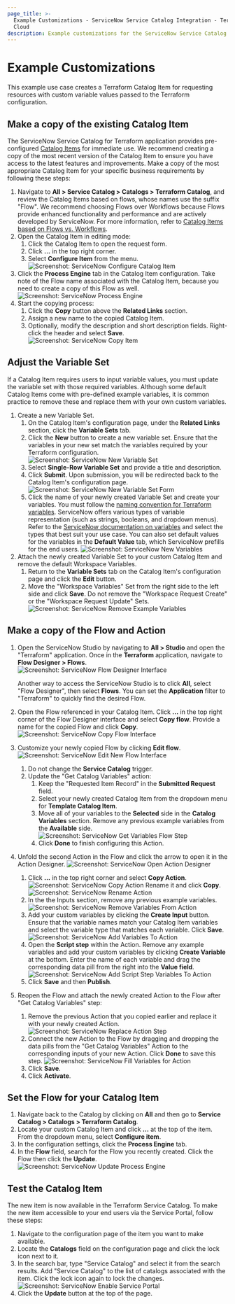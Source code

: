 ```yaml
---
page_title: >-
  Example Customizations - ServiceNow Service Catalog Integration - Terraform
  Cloud
description: Example customizations for the ServiceNow Service Catalog Integration.
---
```


# Example Customizations

This example use case creates a Terraform Catalog Item for requesting resources
with custom variable values passed to the Terraform configuration.

## Make a copy of the existing Catalog Item

The ServiceNow Service Catalog for Terraform application provides pre-configured [Catalog
Items](/terraform/cloud-docs/integrations/service-now/service-catalog-terraform/developer-reference#example-service-catalog-flows-and-actions)
for immediate use. We recommend creating a copy of the most recent version of the
Catalog Item to ensure you have access to the latest features and
improvements. Make a copy of the most appropriate Catalog Item for your specific
business requirements by following these steps:

1. Navigate to **All > Service Catalog > Catalogs > Terraform Catalog**, and review the
   Catalog Items based on flows, whose names use the suffix "Flow". 
   We recommend choosing Flows over Workflows because Flows provide enhanced functionality and performance and are actively developed by ServiceNow.
For more information, refer 
   to [Catalog Items based on Flows vs. Workflows](/terraform/cloud-docs/integrations/service-now/service-catalog-terraform/developer-reference#example-service-catalog-flows-and-actions).
1. Open the Catalog Item in editing mode: 
   1. Click the Catalog Item to open the request form. 
   1. Click **...** in the top right corner. 
   1. Select **Configure Item** from the menu.
   ![Screenshot: ServiceNow Configure Catalog Item](/img/docs/servicenow-catalog-configure-item.png "Screenshot of the ServiceNow Configure Catalog Item dropdown menu")
1. Click the **Process Engine** tab in the Catalog Item configuration. Take
   note of the Flow name associated with the Catalog Item, because you need to
   create a copy of this Flow as well.
   ![Screenshot: ServiceNow Process Engine](/img/docs/servicenow-catalog-process-engine.png "Screenshot of the ServiceNow Configure Catalog Item – Process Engine tab")
1. Start the copying process: 
   1. Click the **Copy** button above the **Related Links** section. 
   1. Assign a new name to the copied Catalog Item. 
   1. Optionally, modify the description and short description fields. 
      Right-click the header and select **Save**.
   ![Screenshot: ServiceNow Copy Item](/img/docs/servicenow-catalog-copied-item.png "Screenshot of the copied ServiceNow Catalog Item")

## Adjust the Variable Set

If a Catalog Item requires users to input variable values,
you must update the variable set with those required variables.
Although some default Catalog Items come with pre-defined example variables, it
is common practice to remove these and replace them with your own custom
variables.

1. Create a new Variable Set.
   1. On the Catalog Item's configuration page, under the **Related Links**
      section, click the **Variable Sets** tab.
   1. Click the **New** button to create a new variable set. Ensure that the
   variables in your new set match the variables required by your Terraform
   configuration.
   ![Screenshot: ServiceNow New Variable Set](/img/docs/servicenow-catalog-new-varset.png "Screenshot of the ServiceNow Catalog Item – new Variable Set")
   1. Select **Single-Row Variable Set** and provide a title and description.
   1. Click **Submit**. Upon submission, you will be redirected back to the Catalog
   Item's configuration page.
   ![Screenshot: ServiceNow New Variable Set Form](/img/docs/servicenow-catalog-new-varset-form.png "Screenshot of the ServiceNow Catalog Item – new Variable Set")
   1. Click the name of your newly created Variable Set and create your 
   variables. You must follow the [naming convention for Terraform
   variables](/terraform/cloud-docs/integrations/service-now/service-catalog-terraform/developer-reference#terraform-variables-and-servicenow-variable-sets).
   ServiceNow offers various types of variable representation (such as strings,
   booleans, and dropdown menus). Refer to the [ServiceNow documentation on
   variables](https://docs.servicenow.com/csh?topicname=c_ServiceCatalogVariables.html&version=latest)
   and select the types that best suit your use case. You can also set default
   values for the variables in the **Default Value** tab, which ServiceNow prefills for the end users.
   ![Screenshot: ServiceNow New Variables](/img/docs/servicenow-catalog-variables.png "Screenshot of the ServiceNow Catalog Item – new variables")
1. Attach the newly created Variable Set to your custom Catalog Item and remove
the default Workspace Variables.
   1. Return to the **Variable Sets** tab on the Catalog Item's configuration page
   and click the **Edit** button. 
   1. Move the "Workspace Variables" Set from the right side to the left side
   and click **Save**. Do not remove the
   "Workspace Request Create" or the "Workspace Request Update" Sets.
   ![Screenshot: ServiceNow Remove Example Variables](/img/docs/servicenow-catalog-remove-example-variables.png "Screenshot of the ServiceNow Catalog Item – new variables")

## Make a copy of the Flow and Action

1. Open the ServiceNow Studio by navigating to **All > Studio** and open the
      "Terraform" application. Once in the **Terraform** application, navigate to
      **Flow Designer > Flows**.
      ![Screenshot: ServiceNow Flow Designer Interface](/img/docs/servicenow-catalog-original-flow.png "Screenshot of the ServiceNow Flow Designer – selecting a Flow")

      Another way to access the ServiceNow Studio is to click **All**, select
      "Flow Designer", then select **Flows**. You can set the **Application** 
      filter to "Terraform" to quickly find the desired Flow.
1. Open the Flow referenced in your Catalog Item. Click **...**
   in the top right corner of the Flow Designer interface and 
   select **Copy flow**. Provide a name for the copied Flow and
   click **Copy**.
   ![Screenshot: ServiceNow Copy Flow Interface](/img/docs/servicenow-catalog-copy-flow.png "Screenshot of the ServiceNow Flow Designer – copying a Flow")
1. Customize your newly copied Flow by clicking **Edit flow**.
   ![Screenshot: ServiceNow Edit New Flow Interface](/img/docs/servicenow-catalog-edit-flow.png "Screenshot of the ServiceNow Flow Designer – editing a Flow")
   1. Do not change the **Service Catalog** trigger.
   1. Update the "Get Catalog Variables" action:
      1. Keep the "Requested Item Record" in the **Submitted Request** field.
      1. Select your newly created Catalog Item from the dropdown menu for
         **Template Catalog Item**.
      1. Move all of your variables to the **Selected** side in the **Catalog
         Variables** section. Remove any previous example variables from the
         **Available** side.
         ![Screenshot: ServiceNow Get Variables Flow Step](/img/docs/servicenow-catalog-get-variables.png "Screenshot of the ServiceNow Flow Designer – getting Variables step")
      1. Click **Done** to finish configuring this Action.
1. Unfold the second Action in the Flow and click the arrow to open it in
      the Action Designer.
      ![Screenshot: ServiceNow Open Action Designer](/img/docs/servicenow-catalog-open-action.png "Screenshot of the ServiceNow Action Designer")
      1. Click **...** in the top right corner and select **Copy Action**.
         ![Screenshot: ServiceNow Copy Action](/img/docs/servicenow-catalog-copy-action.png "Screenshot of the ServiceNow Copy Action")
         Rename it and click **Copy**.
         ![Screenshot: ServiceNow Rename Action](/img/docs/servicenow-catalog-rename-action.png "Screenshot of the ServiceNow Rename Action")
      1. In the the Inputs section, remove any previous example variables.
      ![Screenshot: ServiceNow Remove Variables From Action](/img/docs/servicenow-catalog-remove-example-variables-from-action.png "Screenshot of the ServiceNow Action Input Variables")
      1. Add your custom variables by clicking the **Create Input** button. Ensure that the variable names match your Catalog Item variables and select the variable type that matches each variable. Click **Save**.
      ![Screenshot: ServiceNow Add Variables To Action](/img/docs/servicenow-catalog-add-variables-to-action.png "Screenshot of adding ServiceNow Action Input Variables")
      1. Open the **Script step** within the Action. Remove any example variables
         and add your custom variables by clicking **Create Variable** at the
         bottom. Enter the name of each variable and drag the corresponding data
         pill from the right into the **Value field**.
         ![Screenshot: ServiceNow Add Script Step Variables To Action](/img/docs/servicenow-catalog-adjust-script-variables.png "Screenshot of adjusting ServiceNow Action Script Variables")
      1. Click **Save** and then **Publish**.
1. Reopen the Flow and attach the newly created Action to the Flow
   after "Get Catalog Variables" step:
   1. Remove the previous Action that you copied earlier and replace it with
      your newly created Action.
      ![Screenshot: ServiceNow Replace Action Step](/img/docs/servicenow-catalog-replace-action.png "Screenshot of replacing ServiceNow Action step")
   1. Connect the new Action to the Flow by dragging and dropping the data pills
      from the "Get Catalog Variables" Action to the corresponding inputs of
      your new Action. Click **Done** to save this step.
      ![Screenshot: ServiceNow Fill Variables for Action](/img/docs/servicenow-catalog-fill-new-action-step.png "Screenshot of filling out ServiceNow Action variables")
   1. Click **Save**.
   1. Click **Activate**.

## Set the Flow for your Catalog Item

1. Navigate back to the Catalog by clicking on **All** and then go to **Service
   Catalog > Catalogs > Terraform Catalog**.
1. Locate your custom Catalog Item and click **...** at the top
   of the item. From the dropdown menu, select **Configure item**.
1. In the configuration settings, click the **Process Engine** tab.
1. In the **Flow** field, search for the Flow you recently created. Click 
   the Flow then click the **Update**.
   ![Screenshot: ServiceNow Update Process Engine](/img/docs/servicenow-catalog-update-process-engine.png "Screenshot of updating Process Engine for the Catalog Item")

## Test the Catalog Item

The new item is now available in the Terraform Service Catalog. To make the
new item accessible to your end users via the Service Portal, follow these
steps:
1. Navigate to the configuration page of the item you want to make available.
1. Locate the **Catalogs** field on the configuration page and click the lock
   icon next to it.
1. In the search bar, type "Service Catalog" and select it from the search
   results. Add "Service Catalog" to the list of catalogs associated with the
   item. Click the lock icon again to lock the changes.
   ![Screenshot: ServiceNow Enable Service Portal](/img/docs/servicenow-catalog-service-portal.png "Screenshot of adding the Catalog Item to the Service Portal")
1. Click the **Update** button at the top of the page.
